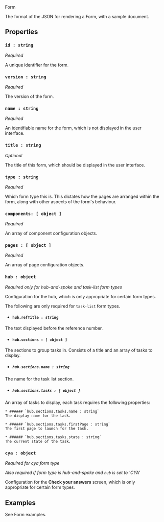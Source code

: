 <!-- Global imports -->

<!-- Local imports -->

<Meta title="JSON Format/Form" id="F-JSON-Form" />

<Heading size="xl" id="json-form" caption="JSON Format">Form</Heading>

The format of the JSON for rendering a <Link href="/?path=/docs/d-formrenderer">Form</Link>, with a sample document.

## Properties

### `id : string`
*Required*

A unique identifier for the form.

### `version : string`
*Required*

The version of the form.

### `name : string`
*Required*

An identifiable name for the form, which is not displayed in the user interface.

### `title : string`
*Optional*

The title of this form, which should be displayed in the user interface.

### `type : string`
*Required*

Which <Link href="/?path=/docs/f-json-form-types">form type</Link> this is. This dictates how the pages
are arranged within the form, along with other aspects of the form's behaviour.

### `components: [ object ]`
*Required*

An array of <Link href="/?path=/docs/f-json-component">component</Link> configuration objects.

### `pages : [ object ]`
*Required*

An array of <Link href="/?path=/docs/f-json-page">page</Link> configuration objects.

### `hub : object`
*Required only for <Link href="/?path=/docs/f-json-form-types--page#hub-and-spoke-default">hub-and-spoke</Link> and <Link href="/?path=/docs/f-json-form-types--page#task-list-default"> task-list </Link>form types*

Configuration for the hub, which is only appropriate for certain <Link href="/?path=/docs/f-json-form-types">form types</Link>.

The following are only required for `task-list` form types.

* #### `hub.refTitle : string`
The text displayed before the reference number.

* #### `hub.sections : [ object ]`
The sections to group tasks in. Consists of a title and an array of tasks to display.

  * ##### `hub.sections.name : string`
  The name for the task list section.

  * ##### `hub.sections.tasks : [ object ]`
  An array of tasks to display, each task requires the following properties:

    * ###### `hub.sections.tasks.name : string`
    The display name for the task.

    * ###### `hub.sections.tasks.firstPage : string`
    The first page to launch for the task.

    * ###### `hub.sections.tasks.state : string`
    The current state of the task.

### `cya : object`
*Required for <Link href="/?path=/docs/f-json-form-types--page#cya">cya</Link> form type*

*Also required if form type is <Link href="/?path=/docs/f-json-form-types--page#hub-and-spoke-default">hub-and-spoke</Link> and `hub` is set to 'CYA'*

Configuration for the **Check your answers** screen, which is only appropriate for certain <Link href="/?path=/docs/f-json-form-types">form types</Link>.

## Examples

See <Link href="/?path=/docs/f-examples-form">Form examples</Link>.
